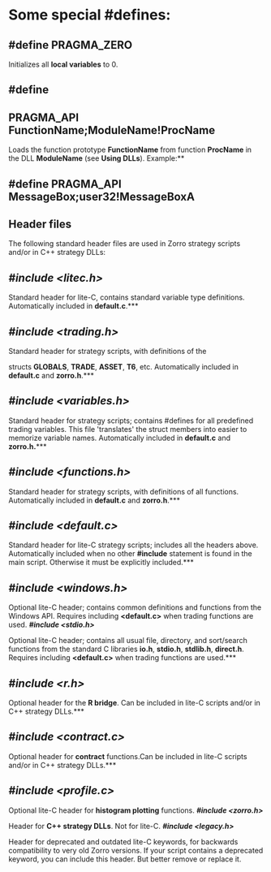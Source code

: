 # ﻿Some special #defines: 

## #define PRAGMA\_ZERO 

Initializes all **local variables** to 0.

## #define 

## PRAGMA\_API  FunctionName;ModuleName!ProcName 

Loads the function prototype **FunctionName** from function **ProcName** in the DLL **ModuleName** (see **Using DLLs**). Example:** 

## #define PRAGMA\_API MessageBox;user32!MessageBoxA 

## Header files 

The following standard header files are used in Zorro strategy scripts and/or in C++ strategy DLLs: 

## *#include <litec.h>* 

Standard header for lite-C, contains standard variable type definitions. Automatically included in **default.c**.*** 

## *#include <trading.h>* 

Standard header for strategy scripts, with definitions of the 

structs **GLOBALS**, **TRADE**, **ASSET**, **T6**, etc. Automatically included in **default.c** and **zorro.h**.*** 

## *#include <variables.h>* 

Standard header for strategy scripts; contains #defines for all predefined trading variables. This file 'translates' the struct members into easier to memorize variable names. Automatically included in **default.c** and **zorro.h.*****   

## *#include <functions.h>* 

Standard header for strategy scripts, with definitions of all functions. Automatically included in **default.c** and **zorro.h**.***   

## *#include <default.c>* 

Standard header for lite-C strategy scripts; includes all the headers above. Automatically included when no other **#include** statement is found in the main script. Otherwise it must be explicitly included.*** 

## *#include <windows.h>* 

Optional lite-C header; contains common definitions and functions from the Windows API. Requires including **<default.c>** when trading functions are used. ***#include <stdio.h>*** 

Optional lite-C header; contains all usual file, directory, and sort/search functions from the standard C libraries **io.h**, **stdio.h**, **stdlib.h**, **direct.h**. Requires including **<default.c>** when trading functions are used.*** 

## *#include <r.h>* 

Optional header for the **R bridge**. Can be included in lite-C scripts and/or in C++ strategy DLLs.*** 

## *#include <contract.c>* 

Optional header for **contract** functions.Can be included in lite-C scripts and/or in C++ strategy DLLs.***  

## *#include <profile.c>* 

Optional lite-C header for **histogram plotting** functions. ***#include <zorro.h>*** 

Header for **C++ strategy DLLs**. Not for lite-C. ***#include <legacy.h>*** 

Header for deprecated and outdated lite-C keywords, for backwards compatibility to very old Zorro versions. If your script contains a deprecated keyword, you can include this header. But better remove or replace it.

